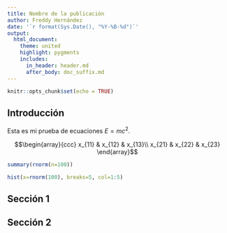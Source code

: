 ```yaml
---
title: Nombre de la publicación
author: Freddy Hernández
date: '`r format(Sys.Date(), "%Y-%B-%d")`'
output:
  html_document:
    theme: united
    highlight: pygments
    includes:
      in_header: header.md
      after_body: doc_suffix.md
---
```


```r
knitr::opts_chunk$set(echo = TRUE)
```

## Introducción
Esta es mi prueba de ecuaciones $E = mc^2$.

$$\begin{array}{ccc}
x_{11} & x_{12} & x_{13}\\
x_{21} & x_{22} & x_{23}
\end{array}$$

```r
summary(rnorm(n=100))
```

```r
hist(x=rnorm(100), breaks=5, col=1:5)
```

## Sección 1

## Sección 2
